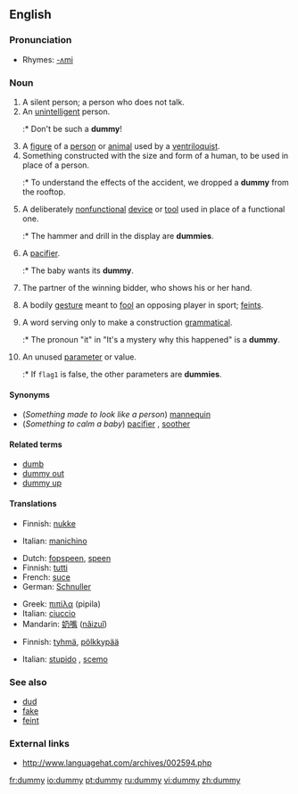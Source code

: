 ==English==

===Pronunciation===
*Rhymes: [[Rhymes:English:-ʌmi|-ʌmi]]

===Noun===
{{en-noun|dummies}}

# A silent person; a person who does not talk.
# An [[unintelligent]] person.
#:* Don't be such a '''dummy'''!
# A [[figure]] of a [[person]] or [[animal]] used by a [[ventriloquist]].
# Something constructed with the size and form of a human, to be used in place of a person.
#:* To understand the effects of the accident, we dropped a '''dummy''' from the rooftop.
# A deliberately [[nonfunctional]] [[device]] or [[tool]] used in place of a functional one.
#:* The hammer and drill in the display are '''dummies'''.
# {{context|Australia|UK}} A [[pacifier]].
#:* The baby wants its '''dummy'''.
# {{bridge}} The partner of the winning bidder, who shows his or her hand.
# <!--Dialect?--> A bodily [[gesture]] meant to [[fool]] an opposing player in sport; [[feint]]s.
# {{linguistics}} A word serving only to make a construction [[grammatical]].
#:* The pronoun "it" in "It's a mystery why this happened" is a '''dummy'''.
# {{complang}} An unused [[parameter]] or value.
#:* If <code>flag1</code> is false, the other parameters are '''dummies'''.

====Synonyms====
*(''Something made to look like a person'') [[mannequin]]
*(''Something to calm a baby'') [[pacifier]] {{italbrac|US}}, [[soother]] {{italbrac|Canada}}

====Related terms====
*[[dumb]]
*[[dummy out]]
*[[dummy up]]

====Translations====
{{trans-top|something constructed with the size and form of a human}}
*Finnish: [[nukke]]
{{trans-mid}}
*Italian: [[manichino]] {{m}}
{{trans-bottom}}

{{trans-top|for a baby}}
*Dutch: [[fopspeen]], [[speen]] {{m}}
*Finnish: [[tutti]]
*French: [[suce]]
*German: [[Schnuller]] {{m}}
{{trans-mid}}
*Greek: [[πιπίλα]] (pipila) {{f}}
*Italian: [[ciuccio]] {{m}}
*Mandarin: [[奶嘴]] ([[nǎizuǐ]])
{{trans-bottom}}

{{trans-top|an unintelligent person}}
*Finnish: [[tyhmä]], [[pölkkypää]]
{{trans-mid}}
*Italian: [[stupido]] {{m}}, [[it|scemo]] {{m}}
{{trans-bottom}}

===See also===
*[[dud]]
*[[fake]]
*[[feint]]

===External links===
*http://www.languagehat.com/archives/002594.php

[[fr:dummy]]
[[io:dummy]]
[[pt:dummy]]
[[ru:dummy]]
[[vi:dummy]]
[[zh:dummy]]